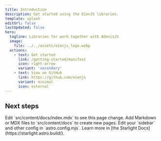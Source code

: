 ```yaml
---
title: Introduction
description: Get started using the EienJS libraries.
template: splash
editUrl: false
lastUpdated: false
hero:
  tagline: Libraries for work together with AdonisJS
  image:
    file: ../../assets/eienjs_logo.webp
  actions:
    - text: Get started
      link: /getting-started/manifest
      icon: right-arrow
      variant: 'secondary'
    - text: View on GitHub
      link: https://github.com/eienjs
      variant: minimal
      icon: external
---
```



## Next steps

<CardGrid stagger>
  <Card
    title="Update content"
    icon="pencil"
  >
    Edit `src/content/docs/index.mdx` to see this page change.
  </Card>
  <Card
    title="Add new content"
    icon="add-document"
  >
    Add Markdown or MDX files to `src/content/docs` to create new pages.
  </Card>
  <Card
    title="Configure your site"
    icon="setting"
  >
    Edit your `sidebar` and other config in `astro.config.mjs`.
  </Card>
  <Card
    title="Read the docs"
    icon="open-book"
  >
    Learn more in [the Starlight Docs](https://starlight.astro.build/).
  </Card>
</CardGrid>
